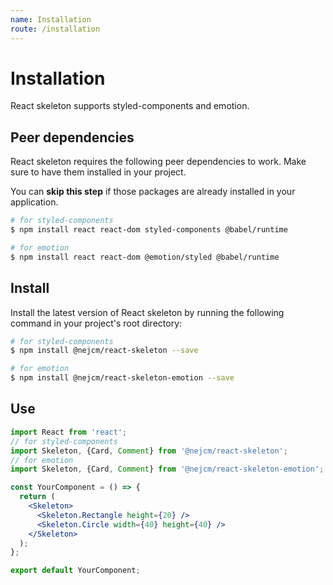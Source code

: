 ```yaml
---
name: Installation
route: /installation
---
```



# Installation

React skeleton supports styled-components and emotion.

## Peer dependencies

React skeleton requires the following peer dependencies to work. Make sure to
have them installed in your project.

<Hint type="info">
  You can <strong>skip this step</strong> if those packages are already
  installed in your application.
</Hint>

```bash
# for styled-components
$ npm install react react-dom styled-components @babel/runtime

# for emotion
$ npm install react react-dom @emotion/styled @babel/runtime
```

## Install

Install the latest version of React skeleton by running the following command in
your project's root directory:

```bash
# for styled-components
$ npm install @nejcm/react-skeleton --save

# for emotion
$ npm install @nejcm/react-skeleton-emotion --save
```

## Use

```jsx
import React from 'react';
// for styled-components
import Skeleton, {Card, Comment} from '@nejcm/react-skeleton';
// for emotion
import Skeleton, {Card, Comment} from '@nejcm/react-skeleton-emotion';

const YourComponent = () => {
  return (
    <Skeleton>
      <Skeleton.Rectangle height={20} />
      <Skeleton.Circle width={40} height={40} />
    </Skeleton>
  );
};

export default YourComponent;
```

